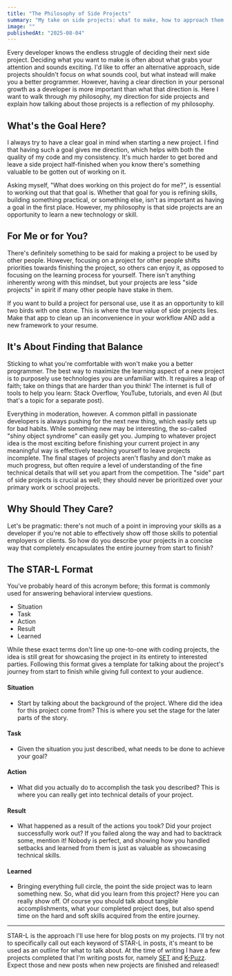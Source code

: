 ```yaml
---
title: "The Philosophy of Side Projects"
summary: "My take on side projects: what to make, how to approach them, and how best to share with the world."
image: ""
publishedAt: "2025-08-04"
---
```


Every developer knows the endless struggle of deciding their next side project. Deciding what you want to make is often
about what grabs your attention and sounds exciting. I'd like to offer an alternative approach, side projects shouldn't
focus on what sounds cool, but what instead will make you a better programmer. However, having a clear direction in your
personal growth as a developer is more important than what that direction is. Here I want to walk through my philosophy,
my direction for side projects and explain how talking about those projects is a reflection of my philosophy.

## What's the Goal Here?

I always try to have a clear goal in mind when starting a new project. I find that having such a goal gives me direction,
which helps with both the quality of my code and my consistency. It's much harder to get bored and leave a side project
half-finished when you know there's something valuable to be gotten out of working on it.

Asking myself, "What does working on this project do for me?", is essential to working out that that goal is. Whether that
goal for you is refining skills, building something practical, or something else, isn't as important as having a goal in
the first place. However, my philosophy is that side projects are an opportunity to learn a new technology or skill.

## For Me or for You?

There's definitely something to be said for making a project to be used by other people. However, focusing on a project
for other people shifts priorities towards finishing the project, so others can enjoy it, as opposed to focusing on the
learning process for yourself. There isn't anything inherently wrong with this mindset, but your projects are less "side
projects" in spirit if many other people have stake in them.

If you want to build a project for personal use, use it as an opportunity to kill two birds with one stone. This is where
the true value of side projects lies. Make that app to clean up an inconvenience in your workflow AND add a new framework
to your resume.

## It's About Finding that Balance

Sticking to what you're comfortable with won't make you a better programmer. The best way to maximize the learning aspect of
a new project is to purposely use technologies you are unfamiliar with. It requires a leap of faith; take on things that are
harder than you think! The internet is full of tools to help you learn: Stack Overflow, YouTube, tutorials, and even AI (but
that's a topic for a separate post).

Everything in moderation, however. A common pitfall in passionate developers is always pushing for the next new thing, which
easily sets up for bad habits. While something new may be interesting, the so-called "shiny object syndrome" can easily get you.
Jumping to whatever project idea is the most exciting before finishing your current project in any meaningful way is effectively
teaching yourself to leave projects incomplete. The final stages of projects aren't flashy and don't make as much progress, but
often require a level of understanding of the fine technical details that will set you apart from the competition. The "side"
part of side projects is crucial as well; they should never be prioritized over your primary work or school projects.

## Why Should They Care?

Let's be pragmatic: there's not much of a point in improving your skills as a developer if you're not able to effectively show
off those skills to potential employers or clients. So how do you describe your projects in a concise way that completely encapsulates
the entire journey from start to finish?

## The STAR-L Format

You've probably heard of this acronym before; this format is commonly used for answering behavioral interview questions.
- Situation
- Task
- Action
- Result
- Learned

While these exact terms don't line up one-to-one with coding projects, the idea is still great for showcasing the project
in its entirety to interested parties. Following this format gives a template for talking about the project's journey from
start to finish while giving full context to your audience.

#### Situation

- Start by talking about the background of the project. Where did the idea for this project come from? This is where you set
the stage for the later parts of the story.

#### Task

- Given the situation you just described, what needs to be done to achieve your goal?

#### Action

- What did you actually do to accomplish the task you described? This is where you can really get into technical details of your project.

#### Result

- What happened as a result of the actions you took? Did your project successfully work out? If you failed along the way and had to
backtrack some, mention it! Nobody is perfect, and showing how you handled setbacks and learned from them is just as valuable as
showcasing technical skills.

#### Learned

- Bringing everything full circle, the point the side project was to learn something new. So, what did you learn from this project? Here you
can really show off. Of course you should talk about tangible accomplishments, what your completed project does, but also spend time
on the hard and soft skills acquired from the entire journey.

---

STAR-L is the approach I'll use here for blog posts on my projects. I'll try not to specifically call out each
keyword of STAR-L in posts, it's meant to be used as an outline for what to talk about. At the time of writing I have a few
projects completed that I'm writing posts for, namely [SET](https://github.com/samuelikohn/set/) and
[K-Puzz](https://samuelikohn.github.io/kpuzz/). Expect those and new posts when new projects are finished and released!